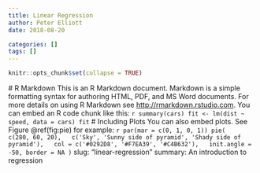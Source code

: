```yaml
---
title: Linear Regression
author: Peter Elliott
date: 2018-08-20

categories: []
tags: []
---
```

 ```r
knitr::opts_chunk$set(collapse = TRUE)
```
 # R Markdown
 This is an R Markdown document. Markdown is a simple formatting syntax for authoring HTML, PDF, and MS Word documents. For more details on using R Markdown see <http://rmarkdown.rstudio.com>.
 You can embed an R code chunk like this:
 ```r
summary(cars)
fit <- lm(dist ~ speed, data = cars)
fit
```
 # Including Plots
 You can also embed plots. See Figure \@ref(fig:pie) for example:
 ```r
par(mar = c(0, 1, 0, 1))
pie(
  c(280, 60, 20),
  c('Sky', 'Sunny side of pyramid', 'Shady side of pyramid'),
  col = c('#0292D8', '#F7EA39', '#C4B632'),
  init.angle = -50, border = NA
)
```
slug: "linear-regression"
summary: An introduction to regression